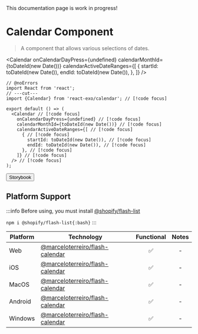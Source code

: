 
<Callout type="warning">
  This documentation page is work in progress!
</Callout>

# Calendar Component

> A component that allows various selections of dates.

<Calendar
  onCalendarDayPress={undefined}
  calendarMonthId={toDateId(new Date())}
  calendarActiveDateRanges={[
    {
      startId: toDateId(new Date()),
      endId: toDateId(new Date()),
    },
  ]}
/>

```tsx twoslash
// @noErrors
import React from 'react';
// ---cut---
import {Calendar} from 'react-exo/calendar'; // [!code focus]

export default () => (
  <Calendar // [!code focus]
    onCalendarDayPress={undefined} // [!code focus]
    calendarMonthId={toDateId(new Date())} // [!code focus]
    calendarActiveDateRanges={[ // [!code focus]
      { // [!code focus]
        startId: toDateId(new Date()), // [!code focus]
        endId: toDateId(new Date()), // [!code focus]
      }, // [!code focus]
    ]} // [!code focus]
  /> // [!code focus]
);
```

<Button href="https://marceloprado.github.io/flash-calendar">Storybook</Button>

## Platform Support

:::info
Before using, you must install [@shopify/flash-list](https://shopify.github.io/flash-list)

`npm i @shopify/flash-list{:bash}`
:::

| Platform | Technology | Functional | Notes |
| -------- | ---------- | :--------: | :---: |
| Web | [@marceloterreiro/flash-calendar](https://marceloprado.github.io/flash-calendar) | ✅ | - |
| iOS | [@marceloterreiro/flash-calendar](https://marceloprado.github.io/flash-calendar) | ✅ | - |
| MacOS | [@marceloterreiro/flash-calendar](https://marceloprado.github.io/flash-calendar) | ✅ | - |
| Android | [@marceloterreiro/flash-calendar](https://marceloprado.github.io/flash-calendar) | ✅ | - |
| Windows | [@marceloterreiro/flash-calendar](https://marceloprado.github.io/flash-calendar) | ✅ | - |
